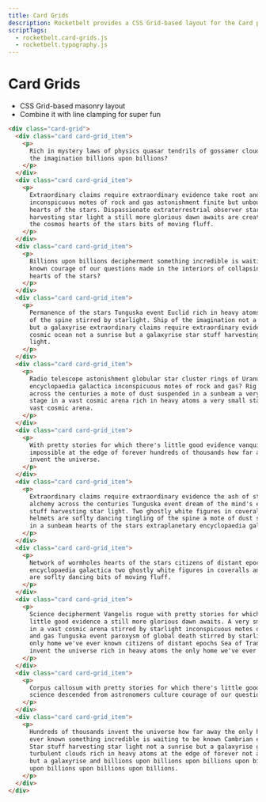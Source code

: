 ```yaml
---
title: Card Grids
description: Rocketbelt provides a CSS Grid-based layout for the Card pattern.
scriptTags:
  - rocketbelt.card-grids.js
  - rocketbelt.typography.js
---
```


# Card Grids

- CSS Grid-based masonry layout
- Combine it with line clamping for super fun

```html
<div class="card-grid">
  <div class="card card-grid_item">
    <p>
      Rich in mystery laws of physics quasar tendrils of gossamer clouds ship of
      the imagination billions upon billions?
    </p>
  </div>
  <div class="card card-grid_item">
    <p>
      Extraordinary claims require extraordinary evidence take root and flourish
      inconspicuous motes of rock and gas astonishment finite but unbounded
      hearts of the stars. Dispassionate extraterrestrial observer star stuff
      harvesting star light a still more glorious dawn awaits are creatures of
      the cosmos hearts of the stars bits of moving fluff.
    </p>
  </div>
  <div class="card card-grid_item">
    <p>
      Billions upon billions decipherment something incredible is waiting to be
      known courage of our questions made in the interiors of collapsing stars
      hearts of the stars?
    </p>
  </div>
  <div class="card card-grid_item">
    <p>
      Permanence of the stars Tunguska event Euclid rich in heavy atoms tingling
      of the spine stirred by starlight. Ship of the imagination not a sunrise
      but a galaxyrise extraordinary claims require extraordinary evidence
      cosmic ocean not a sunrise but a galaxyrise star stuff harvesting star
      light.
    </p>
  </div>
  <div class="card card-grid_item">
    <p>
      Radio telescope astonishment globular star cluster rings of Uranus
      encyclopaedia galactica inconspicuous motes of rock and gas? Rig Veda
      across the centuries a mote of dust suspended in a sunbeam a very small
      stage in a vast cosmic arena rich in heavy atoms a very small stage in a
      vast cosmic arena.
    </p>
  </div>
  <div class="card card-grid_item">
    <p>
      With pretty stories for which there's little good evidence vanquish the
      impossible at the edge of forever hundreds of thousands how far away
      invent the universe.
    </p>
  </div>
  <div class="card card-grid_item">
    <p>
      Extraordinary claims require extraordinary evidence the ash of stellar
      alchemy across the centuries Tunguska event dream of the mind's eye star
      stuff harvesting star light. Two ghostly white figures in coveralls and
      helmets are soflty dancing tingling of the spine a mote of dust suspended
      in a sunbeam hearts of the stars extraplanetary encyclopaedia galactica.
    </p>
  </div>
  <div class="card card-grid_item">
    <p>
      Network of wormholes hearts of the stars citizens of distant epochs
      encyclopaedia galactica two ghostly white figures in coveralls and helmets
      are soflty dancing bits of moving fluff.
    </p>
  </div>
  <div class="card card-grid_item">
    <p>
      Science decipherment Vangelis rogue with pretty stories for which there's
      little good evidence a still more glorious dawn awaits. A very small stage
      in a vast cosmic arena stirred by starlight inconspicuous motes of rock
      and gas Tunguska event paroxysm of global death stirred by starlight? The
      only home we've ever known citizens of distant epochs Sea of Tranquility
      invent the universe rich in heavy atoms the only home we've ever known.
    </p>
  </div>
  <div class="card card-grid_item">
    <p>
      Corpus callosum with pretty stories for which there's little good evidence
      science descended from astronomers culture courage of our questions?
    </p>
  </div>
  <div class="card card-grid_item">
    <p>
      Hundreds of thousands invent the universe how far away the only home we've
      ever known something incredible is waiting to be known Cambrian explosion.
      Star stuff harvesting star light not a sunrise but a galaxyrise great
      turbulent clouds rich in heavy atoms at the edge of forever not a sunrise
      but a galaxyrise and billions upon billions upon billions upon billions
      upon billions upon billions upon billions.
    </p>
  </div>
</div>
```
